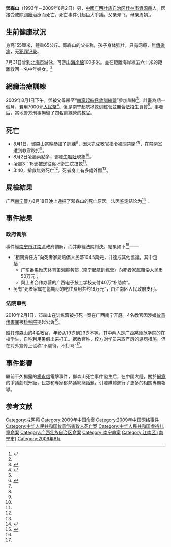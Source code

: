 '''鄧森山'''（1993年－2009年8月2日）男，[[中华人民共和国|中國]][[广西壮族自治区|广西壮族自治区]][[桂林市|桂林市]][[資源縣|資源縣]]人。因接受戒除[[网络成瘾症|网瘾]]治療而死亡，死亡事件引起巨大爭議。父亲邓飞，母亲周娟<ref name='Trial'>{{cite news| first=| last=| coauthors=| authorlink=| title=打死网瘾少年 四名教官受审| date=2010-02-02| publisher=| url=http://epaper.nddaily.com/A/html/2010-02/02/content_1006785.htm| work=南方都市报| pages=| accessdate=2010-02-02| language=zh-hans}}{{dead link|date=2018年4月 |bot=InternetArchiveBot |fix-attempted=yes }}</ref>。

== 生前健康狀況 ==
身高155厘米，體重65公斤。鄧森山的父亲称，孩子身体強壯，只有网瘾，無[[傳染病|傳染病]]，无[[犯罪记录|犯罪记录]]。

7月31日曾到[[北海市|北海市]]游泳，可游出[[海岸線|海岸線]]100多米。並在距離海岸線五六十米的距離救回一名中年婦女。<ref name = ZGW/>

== 網癮治療訓練 ==
2009年8月1日下午，鄧被父母帶至“[[南寧起航拯救訓練營|南寧起航拯救訓練營]]”參加訓練<ref name='NFZM'>{{cite news | url = http://www.infzm.com/content/32355 | title = 网瘾少年进"训练营"13小时后死亡 多处伤痕 | work = 南方週末 | accessdate = 2009-08-10 | language = zh-hans | archive-date = 2016-04-13 | archive-url = https://web.archive.org/web/20160413174518/http://www.infzm.com/content/32355 | dead-url = no }}</ref>，計畫為期一個月，費用7000元[[人民幣|人民幣]]<ref name='ZGW'>{{cite news | author=刘发丁 | coauthors= | authorlink= | title=广西一名未满16岁“网瘾”少年被辅导教师暴打致死 | date=2009-08-02 | publisher= | url=http://www.cnr.cn/gundong/200908/t20090802_505418349.html | work=中国广播网 | pages= | accessdate=2009-08-10 | language=zh-hans | archive-date=2018-09-29 | archive-url=https://web.archive.org/web/20180929061149/http://www.cnr.cn/gundong/200908/t20090802_505418349.html | dead-url=no }}</ref>。但是南宁起航拯救训练营並無合法招生資質<ref name = Xinhua/>。事發后，當地警方刑事拘留了四名訓練營的[[教官|教官]]。

== 死亡 ==
* 8月1日，鄧森山當晚參加了訓練<ref name='Xinhua'>{{cite news| author=蒋雪林| coauthors=刘万强| authorlink=| title=广西网瘾少年死亡事件13嫌犯被刑拘 学校被取缔| date=2009-08-07| publisher=| url=http://news.xinhuanet.com/edu/2009-08/08/content_11845088.htm| work=新華網| pages=| accessdate=2009-08-10| language=zh-hans| deadurl=yes| archiveurl=https://web.archive.org/web/20090812054137/http://news.xinhuanet.com/edu/2009-08/08/content_11845088.htm| archivedate=2009-08-12}}</ref>，因未完成教官指令被關禁閉<ref name = ZGW/><ref name = NFZM/>，在禁閉室遭到教官毆打<ref name = chinanews/>。
* 8月2日凌晨兩點多，鄧發生[[嘔吐|嘔吐]]現象<ref name = Xinhua/>。
* 凌晨3：15鄧被送往吳圩衛生院搶救<ref name = Xinhua/>。
* 3:40，搶救無效死亡<ref name = Xinhua/>。死者身上有多處外傷<ref name = Xinhua/>。

== 屍檢結果 ==
广西[[南宁市|南宁]]警方8月18日晚上通报了邓森山的死亡原因。法医鉴定结论为<ref name='chinanews'>{{cite news | first= | last= | author=刘万强 | authorlink= | title=广西警方通报"网瘾少年"死因 身体多处挫伤致死 | date=2009-08-18 | publisher= | url=http://www.chinanews.com.cn/gn/news/2009/08-18/1824138.shtml | work=中国新闻网 | pages= | accessdate=2009-08-19 | language=zh-hans | archive-date=2009-09-27 | archive-url=https://web.archive.org/web/20090927065047/http://www.chinanews.com.cn/gn/news/2009/08-18/1824138.shtml | dead-url=no }}</ref>：
{{quote|
邓森山系由于全身多处软组织挫伤致创伤性呼吸窘迫综合征致呼吸、循环衰竭而死亡。
}}

== 事件結果 ==
=== 政府调解 ===
事件經[[南宁市|南宁市]][[江南区_(南宁市)|江南區]]政府調解，而并非經法院判決，結果如下<ref>{{cite news |author=刘发丁 |coauthors= 张垒 |authorlink= |title = 广西“网瘾少年”家属获赔百万 |date=2009-08-27 |publisher= |url = http://www.cnr.cn/gxfw/xwzx/gxyw/200908/t20090827_505447532.html |work = 中广网 |pages = |accessdate = 2009-09-02 |language = zh-hans }}</ref>——
* “相關責任方”向死者家屬賠償人民幣104.5萬元，并達成其他協議，其中包括：
** 广东番禺励志体育策划服务部（南宁起航训练营）向死者家属赔偿人民币50万元；
** 與上者合作办营的广西电子技工学校支付40万“补助款”。
* 另有“死者家属在邕期间的吃住费用共约18万元”，由江南区人民政府支付。

=== 法院审判 ===
2010年2月1日，邓森山在训练营被打死一案在广西南宁开庭。4名教官因涉嫌[[故意伤害罪|故意伤害罪]]被[[检察院|检察院]]提起公诉<ref name="Trial" />。

殴打邓森山的4名教官，年龄从19岁到23岁不等。其中两人是广西某[[师范学院|师范学院]]的在校学生，自称利用暑假出来打工。据教官称，校方对学员采取严厉的惩罚措施，但在对外宣传上谎称“不虐待，不打骂”<ref name="Trial" />。

== 事件影響 ==
繼前不久揭露的[[楊永信|楊永信]]電擊事件，鄧森山死亡事件發生后，在中國大陸，關於[[網癮|網癮]]的爭議劇烈升級，民眾和專家都熱議網癮話題，引發媒體進行了更多的相關專題報導。

== 参考文献 ==
{{Reflist}}

[[Category:戒网瘾|Category:戒网瘾]]
[[Category:2009年中国命案|Category:2009年中国命案]]
[[Category:2009年中国网络事件|Category:2009年中国网络事件]]
[[Category:中华人民共和国故意伤害致人死亡案|Category:中华人民共和国故意伤害致人死亡案]]
[[Category:中华人民共和国虐待儿童命案|Category:中华人民共和国虐待儿童命案]]
[[Category:广西壮族自治区命案|Category:广西壮族自治区命案]]
[[Category:南宁命案|Category:南宁命案]]
[[Category:江南区_(南宁市)|Category:江南区 (南宁市)]]
[[Category:2009年8月|Category:2009年8月]]